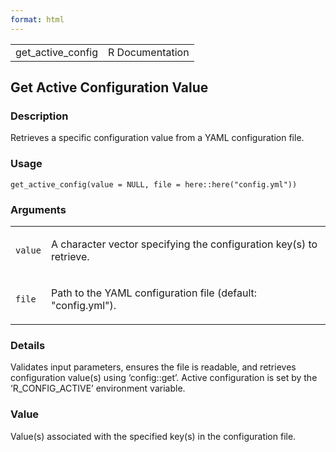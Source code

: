 ```yaml
---
format: html
---
```


<html><head><title>R: Get Active Configuration Value</title>
<meta http-equiv="Content-Type" content="text/html; charset=utf-8" />
<meta name="viewport" content="width=device-width, initial-scale=1.0, user-scalable=yes" />
<link rel="stylesheet" href="https://cdn.jsdelivr.net/npm/katex@0.15.3/dist/katex.min.css">
<script type="text/javascript">
const macros = { "\\R": "\\textsf{R}", "\\code": "\\texttt"};
function processMathHTML() {
    var l = document.getElementsByClassName('reqn');
    for (let e of l) { katex.render(e.textContent, e, { throwOnError: false, macros }); }
    return;
}</script>
<script defer src="https://cdn.jsdelivr.net/npm/katex@0.15.3/dist/katex.min.js"
    onload="processMathHTML();"></script>
<link rel="stylesheet" type="text/css" href="R.css" />
</head><body><div class="container"><main>

<table style="width: 100%;"><tr><td>get_active_config</td><td style="text-align: right;">R Documentation</td></tr></table>

<h2>Get Active Configuration Value</h2>

<h3>Description</h3>

<p>Retrieves a specific configuration value from a YAML configuration file.
</p>


<h3>Usage</h3>

<pre><code class='language-R'>get_active_config(value = NULL, file = here::here("config.yml"))
</code></pre>


<h3>Arguments</h3>

<table>
<tr><td><code id="value">value</code></td>
<td>
<p>A character vector specifying the configuration key(s) to retrieve.</p>
</td></tr>
<tr><td><code id="file">file</code></td>
<td>
<p>Path to the YAML configuration file (default: &quot;config.yml&quot;).</p>
</td></tr>
</table>


<h3>Details</h3>

<p>Validates input parameters, ensures the file is readable, and retrieves
configuration value(s) using 'config::get'. Active configuration is set by
the 'R_CONFIG_ACTIVE' environment variable.
</p>


<h3>Value</h3>

<p>Value(s) associated with the specified key(s) in the configuration file.
</p>

</main>

</div>
</body></html>

